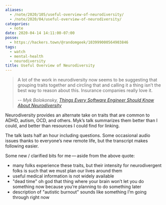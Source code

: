 ```yaml
---
aliases:
  - /note/2020/105/useful-overview-of-neurodiversity/
  - /note/2020/04/useful-overview-of-neurodiversity/
categories:
  - note
date: 2020-04-14 14:11:00-07:00
posse:
  - https://hackers.town/@randomgeek/103999000564903846
tags:
  - watch
  - mental-health
  - neurodiversity
title: Useful Overview of Neurodiversity
---
```


[Things Every Software Engineer Should Know About Neurodiversity]: https://egghead.io/lessons/egghead-things-every-software-engineer-should-know-about-neurodiversity

> A lot of the work in neurodiversity now seems to be suggesting that grouping
traits together and circling that and calling it a thing isn’t the best way to
reason about this. Insurance companies really love it.
>
> -- <cite>Myk Bolokonsky, [Things Every Software Engineer Should Know About Neurodiversity][]</cite>

Neurodiversity provides an alternate take on traits that are common to
ADHD, autism, OCD, and others. Myk’s talk summarizes them better than I
could, and better than resources I could find for linking.

The talk lasts half an hour including questions. Some occasional audio
issues thanks to everyone’s new remote life, but the transcript makes
following easier.

Some new / clarified bits for me — aside from the above quote:

- many folks experience these traits, but their intensity for
  neurodivergent folks is such that we must plan our lives around them
- useful medical information is not widely available
- "dead time" oh god that thing where your brain won’t let you do
  something now because you’re planning to do something later
- description of "autistic burnout" sounds like something I’m going
  through right now
